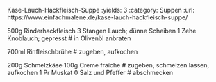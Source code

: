 Käse-Lauch-Hackfleisch-Suppe
:yields: 3
:category: Suppen
:url: https://www.einfachmalene.de/kase-lauch-hackfleisch-suppe/

500g Rinderhackfleisch
3 Stangen Lauch; dünne Scheiben
1 Zehe Knoblauch; gepresst
# in Olivenöl anbraten

700ml Rinfleischbrühe
# zugeben, aufkochen

200g Schmelzkäse
100g Crème fraîche
# zugeben, schmelzen lassen, aufkochen
1 Pr Muskat
0 Salz und Pfeffer
# abschmecken
